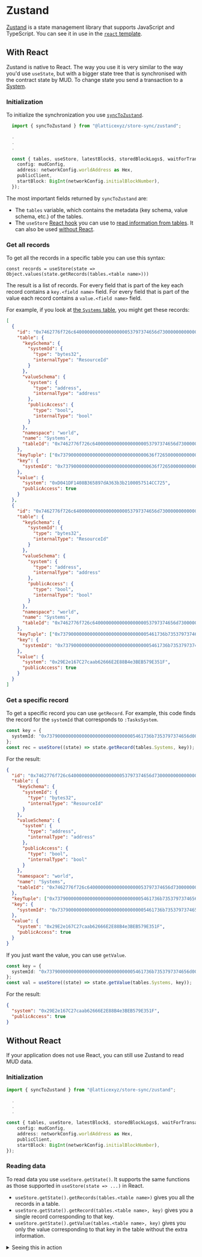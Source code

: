 
# Zustand

[Zustand](https://docs.pmnd.rs/zustand/getting-started/introduction) is a state management library that supports JavaScript and TypeScript.
You can see it in use in the [`react` template](https://github.com/latticexyz/mud/tree/main/templates/react).

## With React

Zustand is native to React.
The way you use it is very similar to the way you'd use `useState`, but with a bigger state tree that is synchronised with the contract state by MUD. To change state you send a transaction to a [System](/world/systems).

### Initialization

To initialize the synchronization you use [`syncToZustand`](https://github.com/latticexyz/mud/blob/main/packages/store-sync/src/zustand/syncToZustand.ts).

```ts copy
  import { syncToZustand } from "@latticexyz/store-sync/zustand";

  .
  .
  .

  const { tables, useStore, latestBlock$, storedBlockLogs$, waitForTransaction } = await syncToZustand({
    config: mudConfig,
    address: networkConfig.worldAddress as Hex,
    publicClient,
    startBlock: BigInt(networkConfig.initialBlockNumber),
  });
```

The most important fields returned by `syncToZustand` are:

- The `tables` variable, which contains the metadata (key schema, value schema, etc.) of the tables.
- The `useStore` [React hook](https://react.dev/reference/react/hooks) you can use to [read information from tables](https://github.com/pmndrs/zustand#selecting-multiple-state-slices).
  It can also be used [without React](https://github.com/pmndrs/zustand#readingwriting-state-and-reacting-to-changes-outside-of-components).

### Get all records

To get all the records in a specific table you can use this syntax:

```tsx copy
const records = useStore(state => Object.values(state.getRecords(tables.<table name>)))
```

The result is a list of records.
For every field that is part of the key each record contains a `key.<field name>` field.
For every field that is part of the value each record contains a `value.<field name>` field.

For example, if you look at [the `Systems` table](https://github.com/latticexyz/mud/blob/main/packages/world/mud.config.ts#L63-L72), you might get these records:

<CollapseCode>

```json showLineNumbers {1-2,28-36,62-70}
[
  {
    "id": "0x7462776f726c6400000000000000000053797374656d73000000000000000000:0x73790000000000000000000000000000636f7265000000000000000000000000",
    "table": {
      "keySchema": {
        "systemId": {
          "type": "bytes32",
          "internalType": "ResourceId"
        }
      },
      "valueSchema": {
        "system": {
          "type": "address",
          "internalType": "address"
        },
        "publicAccess": {
          "type": "bool",
          "internalType": "bool"
        }
      },
      "namespace": "world",
      "name": "Systems",
      "tableId": "0x7462776f726c6400000000000000000053797374656d73000000000000000000"
    },
    "keyTuple": ["0x73790000000000000000000000000000636f7265000000000000000000000000"],
    "key": {
      "systemId": "0x73790000000000000000000000000000636f7265000000000000000000000000"
    },
    "value": {
      "system": "0xD041DF1408B365897dA363b3b2100057514CC725",
      "publicAccess": true
    }
  },
  {
    "id": "0x7462776f726c6400000000000000000053797374656d73000000000000000000:0x737900000000000000000000000000005461736b7353797374656d0000000000",
    "table": {
      "keySchema": {
        "systemId": {
          "type": "bytes32",
          "internalType": "ResourceId"
        }
      },
      "valueSchema": {
        "system": {
          "type": "address",
          "internalType": "address"
        },
        "publicAccess": {
          "type": "bool",
          "internalType": "bool"
        }
      },
      "namespace": "world",
      "name": "Systems",
      "tableId": "0x7462776f726c6400000000000000000053797374656d73000000000000000000"
    },
    "keyTuple": ["0x737900000000000000000000000000005461736b7353797374656d0000000000"],
    "key": {
      "systemId": "0x737900000000000000000000000000005461736b7353797374656d0000000000"
    },
    "value": {
      "system": "0x29E2e167C27caab62666E2E88B4e3BEB579E351F",
      "publicAccess": true
    }
  }
]
```

</CollapseCode>

### Get a specific record

To get a specific record you can use `getRecord`.
For example, this code finds the record for the `systemId` that corresponds to `:TasksSystem`.

```ts copy
const key = {
  systemId: "0x737900000000000000000000000000005461736b7353797374656d0000000000",
};
const rec = useStore((state) => state.getRecord(tables.Systems, key));
```

For the result:

```json
{
  "id": "0x7462776f726c6400000000000000000053797374656d73000000000000000000:0x737900000000000000000000000000005461736b7353797374656d0000000000",
  "table": {
    "keySchema": {
      "systemId": {
        "type": "bytes32",
        "internalType": "ResourceId"
      }
    },
    "valueSchema": {
      "system": {
        "type": "address",
        "internalType": "address"
      },
      "publicAccess": {
        "type": "bool",
        "internalType": "bool"
      }
    },
    "namespace": "world",
    "name": "Systems",
    "tableId": "0x7462776f726c6400000000000000000053797374656d73000000000000000000"
  },
  "keyTuple": ["0x737900000000000000000000000000005461736b7353797374656d0000000000"],
  "key": {
    "systemId": "0x737900000000000000000000000000005461736b7353797374656d0000000000"
  },
  "value": {
    "system": "0x29E2e167C27caab62666E2E88B4e3BEB579E351F",
    "publicAccess": true
  }
}
```

If you just want the value, you can use `getValue`.

```ts copy
const key = {
  systemId: "0x737900000000000000000000000000005461736b7353797374656d0000000000",
};
const val = useStore((state) => state.getValue(tables.Systems, key));
```

For the result:

```json
{
  "system": "0x29E2e167C27caab62666E2E88B4e3BEB579E351F",
  "publicAccess": true
}
```

## Without React

If your application does not use React, you can still use Zustand to read MUD data.

### Initialization

```ts copy
import { syncToZustand } from "@latticexyz/store-sync/zustand";

  .
  .
  .

const { tables, useStore, latestBlock$, storedBlockLogs$, waitForTransaction } = await syncToZustand({
    config: mudConfig,
    address: networkConfig.worldAddress as Hex,
    publicClient,
    startBlock: BigInt(networkConfig.initialBlockNumber),
});
```

### Reading data

To read data you use `useStore.getState()`. It supports the same functions as those supported in `useStore(state => ...)` in React.

- `useStore.getState().getRecords(tables.<table name>)` gives you all the records in a table.
- `useStore.getState().getRecord(tables.<table name>, key)` gives you a single record corresponding to that key.
- `useStore.getState().getValue(tables.<table name>, key)` gives you only the value corresponding to that key in the table without the extra information.

<details>

<summary>Seeing this in action</summary>

1. [Install the template](/templates/typescript/getting-started) and select the `vanilla` template.

1. Change to the `packages/client/src` directory inside the template.

   ```sh copy
   cd packages/client/src
   ```

1. Edit `mud/setupNetwork.ts` to add the Zustand definitions.

   <CollapseCode>

   ```ts filename="setupNetwork.ts" showLineNumbers copy {14,86-93,124-125}
   /*
    * The MUD client code is built on top of viem
    * (https://viem.sh/docs/getting-started.html).
    * This line imports the functions we need from it.
    */
   import {
     createPublicClient,
     fallback,
     webSocket,
     http,
     createWalletClient,
     Hex,
     parseEther,
     ClientConfig,
   } from "viem";
   import { createFaucetService } from "@latticexyz/services/faucet";
   import { encodeEntity, syncToRecs } from "@latticexyz/store-sync/recs";

   import { getNetworkConfig } from "./getNetworkConfig";
   import { world } from "./world";
   import IWorldAbi from "contracts/out/IWorld.sol/IWorld.abi.json";
   import { createBurnerAccount, getContract, transportObserver, ContractWrite } from "@latticexyz/common";
   import { syncToZustand } from "@latticexyz/store-sync/zustand";

   import { Subject, share } from "rxjs";

   /*
    * Import our MUD config, which includes strong types for
    * our tables and other config options. We use this to generate
    * things like RECS components and get back strong types for them.
    *
    * See https://mud.dev/templates/typescript/contracts#mudconfigts
    * for the source of this information.
    */
   import mudConfig from "contracts/mud.config";

   export type SetupNetworkResult = Awaited<ReturnType<typeof setupNetwork>>;

   export async function setupNetwork() {
     const networkConfig = await getNetworkConfig();

     /*
      * Create a viem public (read only) client
      * (https://viem.sh/docs/clients/public.html)
      */
     const clientOptions = {
       chain: networkConfig.chain,
       transport: transportObserver(fallback([webSocket(), http()])),
       pollingInterval: 1000,
     } as const satisfies ClientConfig;

     const publicClient = createPublicClient(clientOptions);

     /*
      * Create a temporary wallet and a viem client for it
      * (see https://viem.sh/docs/clients/wallet.html).
      */
     const burnerAccount = createBurnerAccount(networkConfig.privateKey as Hex);
     const burnerWalletClient = createWalletClient({
       ...clientOptions,
       account: burnerAccount,
     });

     /*
      * Create an observable for contract writes that we can
      * pass into MUD dev tools for transaction observability.
      */
     const write$ = new Subject<ContractWrite>();

     /*
      * Create an object for communicating with the deployed World.
      */
     const worldContract = getContract({
       address: networkConfig.worldAddress as Hex,
       abi: IWorldAbi,
       publicClient,
       walletClient: burnerWalletClient,
       onWrite: (write) => write$.next(write),
     });

     /*
      * Sync on-chain state into RECS and keeps our client in sync.
      * Uses the MUD indexer if available, otherwise falls back
      * to the viem publicClient to make RPC calls to fetch MUD
      * events from the chain.
      */
     const { components, latestBlock$, storedBlockLogs$, waitForTransaction } = await syncToRecs({
       world,
       config: mudConfig,
       address: networkConfig.worldAddress as Hex,
       publicClient,
       startBlock: BigInt(networkConfig.initialBlockNumber),
     });

     const {
       tables,
       useStore,
       /* latestBlock$, storedBlockLogs$, waitForTransaction */
     } = await syncToZustand({
       config: mudConfig,
       address: networkConfig.worldAddress as Hex,
       publicClient,
       startBlock: BigInt(networkConfig.initialBlockNumber),
     });

     /*
      * If there is a faucet, request (test) ETH if you have
      * less than 1 ETH. Repeat every 20 seconds to ensure you don't
      * run out.
      */
     if (networkConfig.faucetServiceUrl) {
       const address = burnerAccount.address;
       console.info("[Dev Faucet]: Player address -> ", address);

       const faucet = createFaucetService(networkConfig.faucetServiceUrl);

       const requestDrip = async () => {
         const balance = await publicClient.getBalance({ address });
         console.info(`[Dev Faucet]: Player balance -> ${balance}`);
         const lowBalance = balance < parseEther("1");
         if (lowBalance) {
           console.info("[Dev Faucet]: Balance is low, dripping funds to player");
           // Double drip
           await faucet.dripDev({ address });
           await faucet.dripDev({ address });
         }
       };

       requestDrip();
       // Request a drip every 20 seconds
       setInterval(requestDrip, 20000);
     }

     return {
       tables,
       useStore,
       world,
       components,
       playerEntity: encodeEntity({ address: "address" }, { address: burnerWalletClient.account.address }),
       publicClient,
       walletClient: burnerWalletClient,
       latestBlock$,
       storedBlockLogs$,
       waitForTransaction,
       worldContract,
       write$: write$.asObservable().pipe(share()),
     };
   }
   ```

   </CollapseCode>

1. Edit `index.ts` to create a function that reads from Zustand.

   <CollapseCode>

   ```ts filename="index.ts" showLineNumbers copy {23-36}
   import { setup } from "./mud/setup";
   import mudConfig from "contracts/mud.config";

   const {
     components,
     systemCalls: { increment },
     network,
   } = await setup();

   // Components expose a stream that triggers when the component is updated.
   components.Counter.update$.subscribe((update) => {
     const [nextValue, prevValue] = update.value;
     console.log("Counter updated", update, { nextValue, prevValue });
     document.getElementById("counter")!.innerHTML = String(nextValue?.value ?? "unset");
   });

   // Just for demonstration purposes: we create a global function that can be
   // called to invoke the Increment system contract via the world. (See IncrementSystem.sol.)
   (window as any).increment = async () => {
     console.log("new counter value:", await increment());
   };

   (window as any).zustand = () => {
     console.log("Records:");
     const records = Object.values(network.useStore.getState().getRecords(network.tables.Systems));
     console.log(records);

     const key = { systemId: "0x73790000000000000000000000000000636f7265000000000000000000000000" };
     const rec = network.useStore.getState().getRecord(network.tables.Systems, key);
     console.log("\nSingle record:");
     console.log(rec);

     const val = network.useStore.getState().getValue(network.tables.Systems, key);
     console.log("\nJust the value from the record:");
     console.log(val);
   };

   // https://vitejs.dev/guide/env-and-mode.html
   if (import.meta.env.DEV) {
     const { mount: mountDevTools } = await import("@latticexyz/dev-tools");
     mountDevTools({
       config: mudConfig,
       publicClient: network.publicClient,
       walletClient: network.walletClient,
       latestBlock$: network.latestBlock$,
       storedBlockLogs$: network.storedBlockLogs$,
       worldAddress: network.worldContract.address,
       worldAbi: network.worldContract.abi,
       write$: network.write$,
       recsWorld: network.world,
     });
   }
   ```

   </CollapseCode>

1. Run the application.

   ```sh copy
   cd ../../..
   pnpm dev
   ```

1. Browse to the application.

1. Open the console.
   [Here are in the instructions on how to do it in Chrome](https://developer.chrome.com/docs/devtools/console/javascript/).

1. Run this command to call `zustand` which we defined in `index.ts`:

   ```js copy
   window.zustand();
   ```

1. See (in the console) the results:
   - List of all the records (in `:Systems`).
   - The record for a specific `System`.
   - Just the value for that `System`.

</details>
